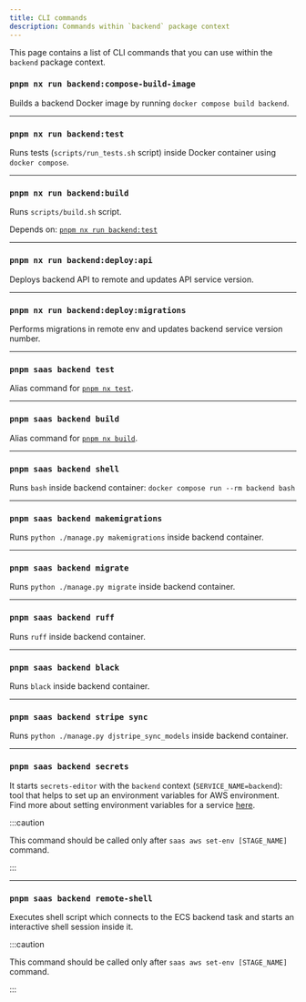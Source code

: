 ```yaml
---
title: CLI commands
description: Commands within `backend` package context
---
```



This page contains a list of CLI commands that you can use within the `backend` package context.


### `pnpm nx run backend:compose-build-image`

Builds a backend Docker image by running `docker compose build backend`.

<RunOnCICautionPartial />

---


### `pnpm nx run backend:test`

Runs tests (`scripts/run_tests.sh` script) inside Docker container using `docker compose`.

---


### `pnpm nx run backend:build`

Runs `scripts/build.sh` script.

Depends on: [`pnpm nx run backend:test`](#pnpm-nx-run-backendtest)

---


### `pnpm nx run backend:deploy:api`

Deploys backend API to remote and updates API service version.


---


### `pnpm nx run backend:deploy:migrations`

Performs migrations in remote env and updates backend service version number.

---

### `pnpm saas backend test`

Alias command for [`pnpm nx test`](#pnpm-nx-run-backendtest).

---

### `pnpm saas backend build`

Alias command for [`pnpm nx build`](#pnpm-nx-run-backendbuild).

---

### `pnpm saas backend shell`

Runs `bash` inside backend container: `docker compose run --rm backend bash`

---

### `pnpm saas backend makemigrations`

Runs `python ./manage.py makemigrations` inside backend container.

---

### `pnpm saas backend migrate`

Runs `python ./manage.py migrate` inside backend container.

---

### `pnpm saas backend ruff`

Runs `ruff` inside backend container.

---

### `pnpm saas backend black`

Runs `black` inside backend container.


---

### `pnpm saas backend stripe sync`

Runs `python ./manage.py djstripe_sync_models` inside backend container.

---

### `pnpm saas backend secrets`

It starts `secrets-editor` with the `backend` context (`SERVICE_NAME=backend`): tool that helps to set up an environment
variables for AWS environment. Find more about setting environment variables for a service
[here](../../aws/deploy-to-aws/create-runtime-env-vars#using-the-cli-tool).

:::caution

This command should be called only after `saas aws set-env [STAGE_NAME]` command.

:::

---

### `pnpm saas backend remote-shell`

Executes shell script which connects to the ECS backend task and starts an interactive shell session inside it.

:::caution

This command should be called only after `saas aws set-env [STAGE_NAME]` command.

:::